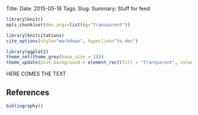 Title: 
Date: 2015-05-18
Tags: 
Slug: 
Summary: Stuff for feed

```r
library(knitr)
opts_chunk$set(dev.args=list(bg="transparent"))

library(knitcitations)
cite_options(style="markdown", hyperlink="to.doc")

library(ggplot2)
theme_set(theme_grey(base_size = 18)) 
theme_update(plot.background = element_rect(fill = "transparent", colour = NA))
```

HERE COMES THE TEXT

## References
```r
bibliography()
```